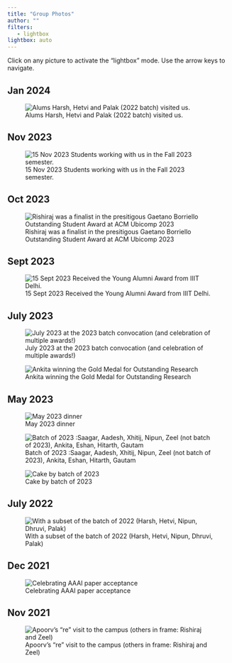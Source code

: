 ```yaml
---
title: "Group Photos"
author: ""
filters:
   - lightbox
lightbox: auto
---
```


Click on any picture to activate the "lightbox" mode. Use the arrow keys to navigate.

## Jan 2024
![Alums Harsh, Hetvi and Palak (2022 batch) visited us.](images/memories/2024-alum-visit.jpg){group="my-gallery"}

## Nov 2023
![15 Nov 2023 Students working with us in the Fall 2023 semester.](images/memories/2023-Fall.jpg){group="my-gallery"}

## Oct 2023
![Rishiraj was a finalist in the presitigous Gaetano Borriello Outstanding Student Award at ACM Ubicomp 2023](images/memories/rishiraj-award.jpeg){group="my-gallery"}

## Sept 2023
![15 Sept 2023 Received the Young Alumni Award from IIIT Delhi.](images/memories/2023-Sept-Young_Alumni.jpg){group="my-gallery"}

## July 2023
![July 2023 at the 2023 batch convocation (and celebration of multiple awards!)](images/memories/2023-July-all.jpg){group="my-gallery"}

![Ankita winning the Gold Medal for Outstanding Research](images/memories/ankita-gm-2-3.png){group="my-gallery"}


## May 2023
![May 2023 dinner](images/memories/2023-July.jpg){group="my-gallery"}

![Batch of 2023 :Saagar, Aadesh, Xhitij, Nipun, Zeel (not batch of 2023), Ankita, Eshan, Hitarth, Gautam](images/memories/2023-group.jpg){group="my-gallery"}

![Cake by batch of 2023](images/memories/2023-cake.jpg){group="my-gallery"}



## July 2022

![With a subset of the batch of 2022 (Harsh, Hetvi, Nipun, Dhruvi, Palak)
](images/memories/2022-group-subset.jpg){group="my-gallery"}


## Dec 2021

![Celebrating AAAI paper acceptance
](images/memories/2021-AAAI.jpg){group="my-gallery"}


## Nov 2021

![Apoorv's "re" visit to the campus (others in frame: Rishiraj and Zeel)](images/memories/2021-Nov-Apoorv.jpg){group="my-gallery"}











